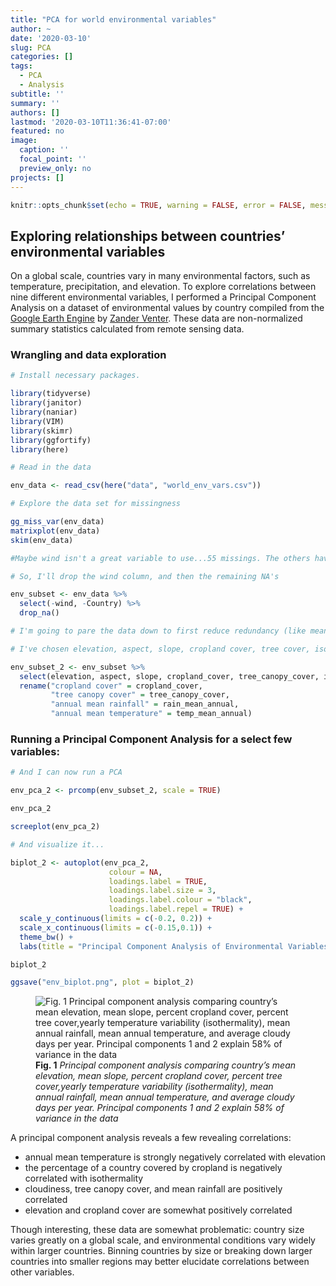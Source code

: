 ```yaml
---
title: "PCA for world environmental variables"
author: ~
date: '2020-03-10'
slug: PCA
categories: []
tags:
  - PCA
  - Analysis
subtitle: ''
summary: ''
authors: []
lastmod: '2020-03-10T11:36:41-07:00'
featured: no
image: 
  caption: ''
  focal_point: ''
  preview_only: no
projects: []
---
```



```r
knitr::opts_chunk$set(echo = TRUE, warning = FALSE, error = FALSE, message = FALSE, results = "hide", fig.keep = "none")
```


## Exploring relationships between countries' environmental variables

On a global scale, countries vary in many environmental factors, such as temperature, precipitation, and elevation. To explore correlations between nine different environmental variables, I performed a Principal Component Analysis on a dataset of environmental values by country compiled from the [Google Earth Engine](https://earthengine.google.com/) by [Zander Venter](https://www.kaggle.com/zanderventer/environmental-variables-for-world-countries). These data are non-normalized summary statistics calculated from remote sensing data.

### Wrangling and data exploration

```r
# Install necessary packages. 

library(tidyverse)
library(janitor)
library(naniar) 
library(VIM) 
library(skimr)
library(ggfortify)
library(here)
```

```r

# Read in the data

env_data <- read_csv(here("data", "world_env_vars.csv"))

# Explore the data set for missingness

gg_miss_var(env_data)
matrixplot(env_data)
skim(env_data)

#Maybe wind isn't a great variable to use...55 missings. The others have just a few missing values. Tree canopy cover has 11, but I'll keep it. To run PCA, you can't have any NA's, and I'd rather not have a wind variable than remove 11 full countries' data.

# So, I'll drop the wind column, and then the remaining NA's

env_subset <- env_data %>% 
  select(-wind, -Country) %>% 
  drop_na()

# I'm going to pare the data down to first reduce redundancy (like mean rainfall, max quarterly rainfall) and to select just a few environmental varaibles that I think might be correlated. 

# I've chosen elevation, aspect, slope, cropland cover, tree cover, isothermality (how variable a country's yearly temperature fluxuations are), annual rainfall, annual temperature, and number of cloudy days.

env_subset_2 <- env_subset %>% 
  select(elevation, aspect, slope, cropland_cover, tree_canopy_cover, isothermality, rain_mean_annual, temp_mean_annual, cloudiness) %>% 
  rename("cropland cover" = cropland_cover,
         "tree canopy cover" = tree_canopy_cover,
         "annual mean rainfall" = rain_mean_annual,
         "annual mean temperature" = temp_mean_annual)

```

### Running a Principal Component Analysis for a select few variables:

```r

# And I can now run a PCA

env_pca_2 <- prcomp(env_subset_2, scale = TRUE)

env_pca_2

screeplot(env_pca_2)

# And visualize it...

biplot_2 <- autoplot(env_pca_2,
                      colour = NA,
                      loadings.label = TRUE,
                      loadings.label.size = 3,
                      loadings.label.colour = "black",
                      loadings.label.repel = TRUE) +
  scale_y_continuous(limits = c(-0.2, 0.2)) +
  scale_x_continuous(limits = c(-0.15,0.1)) +
  theme_bw() +
  labs(title = "Principal Component Analysis of Environmental Variables")

biplot_2

ggsave("env_biplot.png", plot = biplot_2)

```

![**Fig. 1** *Principal component analysis comparing country's mean elevation, mean slope, percent cropland cover, percent tree cover,yearly temperature variability (isothermality), mean annual rainfall, mean annual temperature, and average cloudy days per year. Principal components 1 and 2 explain 58% of variance in the data*](/img/env_biplot.png)

A principal component analysis reveals a few revealing correlations:

* annual mean temperature is strongly negatively correlated with elevation
* the percentage of a country covered by cropland is negatively correlated with isothermality
* cloudiness, tree canopy cover, and mean rainfall are positively correlated
* elevation and cropland cover are somewhat positively correlated

Though interesting, these data are somewhat problematic: country size varies greatly on a global scale, and environmental conditions vary widely within larger countries. Binning countries by size or breaking down larger countries into smaller regions may better elucidate correlations between other variables. 
